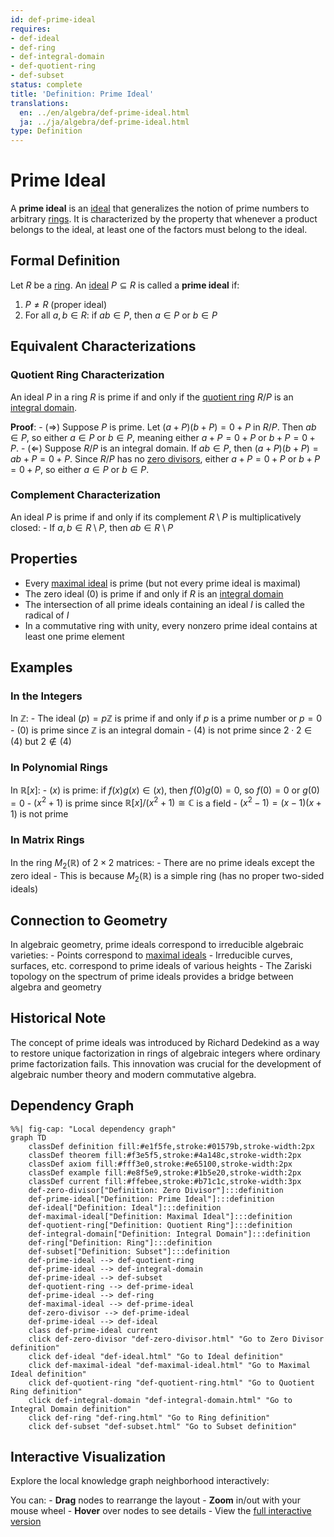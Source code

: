 ```yaml
---
id: def-prime-ideal
requires:
- def-ideal
- def-ring
- def-integral-domain
- def-quotient-ring
- def-subset
status: complete
title: 'Definition: Prime Ideal'
translations:
  en: ../en/algebra/def-prime-ideal.html
  ja: ../ja/algebra/def-prime-ideal.html
type: Definition
---
```


# Prime Ideal {#def-prime-ideal}

A **prime ideal** is an [ideal](def-ideal.qmd) that generalizes the notion of prime numbers to arbitrary [rings](def-ring.qmd). It is characterized by the property that whenever a product belongs to the ideal, at least one of the factors must belong to the ideal.

## Formal Definition

Let $R$ be a [ring](def-ring.qmd). An [ideal](def-ideal.qmd) $P \subseteq R$ is called a **prime ideal** if:

1. $P \neq R$ (proper ideal)
2. For all $a, b \in R$: if $ab \in P$, then $a \in P$ or $b \in P$

## Equivalent Characterizations

### Quotient Ring Characterization

An ideal $P$ in a ring $R$ is prime if and only if the [quotient ring](def-quotient-ring.qmd) $R/P$ is an [integral domain](def-integral-domain.qmd).

**Proof**:
- ($\Rightarrow$) Suppose $P$ is prime. Let $(a + P)(b + P) = 0 + P$ in $R/P$. Then $ab \in P$, so either $a \in P$ or $b \in P$, meaning either $a + P = 0 + P$ or $b + P = 0 + P$.
- ($\Leftarrow$) Suppose $R/P$ is an integral domain. If $ab \in P$, then $(a + P)(b + P) = ab + P = 0 + P$. Since $R/P$ has no [zero divisors](def-zero-divisor.qmd), either $a + P = 0 + P$ or $b + P = 0 + P$, so either $a \in P$ or $b \in P$.

### Complement Characterization

An ideal $P$ is prime if and only if its complement $R \setminus P$ is multiplicatively closed:
- If $a, b \in R \setminus P$, then $ab \in R \setminus P$

## Properties

- Every [maximal ideal](def-maximal-ideal.qmd) is prime (but not every prime ideal is maximal)
- The zero ideal $(0)$ is prime if and only if $R$ is an [integral domain](def-integral-domain.qmd)
- The intersection of all prime ideals containing an ideal $I$ is called the radical of $I$
- In a commutative ring with unity, every nonzero prime ideal contains at least one prime element

## Examples

### In the Integers

In $\mathbb{Z}$:
- The ideal $(p) = p\mathbb{Z}$ is prime if and only if $p$ is a prime number or $p = 0$
- $(0)$ is prime since $\mathbb{Z}$ is an integral domain
- $(4)$ is not prime since $2 \cdot 2 \in (4)$ but $2 \notin (4)$

### In Polynomial Rings

In $\mathbb{R}[x]$:
- $(x)$ is prime: if $f(x)g(x) \in (x)$, then $f(0)g(0) = 0$, so $f(0) = 0$ or $g(0) = 0$
- $(x^2 + 1)$ is prime since $\mathbb{R}[x]/(x^2 + 1) \cong \mathbb{C}$ is a field
- $(x^2 - 1) = (x-1)(x+1)$ is not prime

### In Matrix Rings

In the ring $M_2(\mathbb{R})$ of $2 \times 2$ matrices:
- There are no prime ideals except the zero ideal
- This is because $M_2(\mathbb{R})$ is a simple ring (has no proper two-sided ideals)

## Connection to Geometry

In algebraic geometry, prime ideals correspond to irreducible algebraic varieties:
- Points correspond to [maximal ideals](def-maximal-ideal.qmd)
- Irreducible curves, surfaces, etc. correspond to prime ideals of various heights
- The Zariski topology on the spectrum of prime ideals provides a bridge between algebra and geometry

## Historical Note

The concept of prime ideals was introduced by Richard Dedekind as a way to restore unique factorization in rings of algebraic integers where ordinary prime factorization fails. This innovation was crucial for the development of algebraic number theory and modern commutative algebra.

## Dependency Graph

```mermaid
%%| fig-cap: "Local dependency graph"
graph TD
    classDef definition fill:#e1f5fe,stroke:#01579b,stroke-width:2px
    classDef theorem fill:#f3e5f5,stroke:#4a148c,stroke-width:2px
    classDef axiom fill:#fff3e0,stroke:#e65100,stroke-width:2px
    classDef example fill:#e8f5e9,stroke:#1b5e20,stroke-width:2px
    classDef current fill:#ffebee,stroke:#b71c1c,stroke-width:3px
    def-zero-divisor["Definition: Zero Divisor"]:::definition
    def-prime-ideal["Definition: Prime Ideal"]:::definition
    def-ideal["Definition: Ideal"]:::definition
    def-maximal-ideal["Definition: Maximal Ideal"]:::definition
    def-quotient-ring["Definition: Quotient Ring"]:::definition
    def-integral-domain["Definition: Integral Domain"]:::definition
    def-ring["Definition: Ring"]:::definition
    def-subset["Definition: Subset"]:::definition
    def-prime-ideal --> def-quotient-ring
    def-prime-ideal --> def-integral-domain
    def-prime-ideal --> def-subset
    def-quotient-ring --> def-prime-ideal
    def-prime-ideal --> def-ring
    def-maximal-ideal --> def-prime-ideal
    def-zero-divisor --> def-prime-ideal
    def-prime-ideal --> def-ideal
    class def-prime-ideal current
    click def-zero-divisor "def-zero-divisor.html" "Go to Zero Divisor definition"
    click def-ideal "def-ideal.html" "Go to Ideal definition"
    click def-maximal-ideal "def-maximal-ideal.html" "Go to Maximal Ideal definition"
    click def-quotient-ring "def-quotient-ring.html" "Go to Quotient Ring definition"
    click def-integral-domain "def-integral-domain.html" "Go to Integral Domain definition"
    click def-ring "def-ring.html" "Go to Ring definition"
    click def-subset "def-subset.html" "Go to Subset definition"
```

## Interactive Visualization

Explore the local knowledge graph neighborhood interactively:

::: {.graph-viz data-id="def-prime-ideal" data-width="700" data-height="500"}
:::

You can:
- **Drag** nodes to rearrange the layout
- **Zoom** in/out with your mouse wheel
- **Hover** over nodes to see details
- View the [full interactive version](../../output/interactive/def-prime-ideal.html){target="_blank"}
